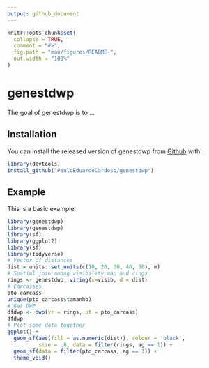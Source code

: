 ```yaml
---
output: github_document
---
```


<!-- README.md is generated from README.Rmd. Please edit that file -->

```r
knitr::opts_chunk$set(
  collapse = TRUE,
  comment = "#>",
  fig.path = "man/figures/README-",
  out.width = "100%"
)
```

# genestdwp

<!-- badges: start -->
<!-- badges: end -->

The goal of genestdwp is to ...

## Installation

You can install the released version of genestdwp from [Github](https://https://github.com/) with:

``` r
library(devtools)
install_github("PauloEduardoCardoso/genestdwp")
```

## Example

This is a basic example:

```r
library(genestdwp)
library(genestdwp)
library(sf)
library(ggplot2)
library(sf)
library(tidyverse)
# Vector of distances
dist = units::set_units(c(10, 20, 30, 40, 50), m)
# Spatial join among visibility map and rings
rings <- genestdwp::viring(x=visib, d = dist)
# Carcasses
pto_carcass
unique(pto_carcass$tamanho)
# Get DWP
dfdwp <- dwp(vr = rings, pt = pto_carcass)
dfdwp
# Plot some data together
ggplot() +
  geom_sf(aes(fill = as.numeric(dist)), colour = 'black',
          size = .8, data = filter(rings, ag == 1)) +
  geom_sf(data = filter(pto_carcass, ag == 1)) +
  theme_void()
```

